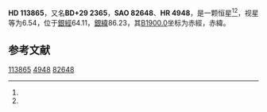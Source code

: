{{Starbox begin
| name = HD 113865
}}
{{Starbox observe
| epoch = [[J2000.0|J2000.0]]
| constell = {{星座名待查}}<ref name=SIMBAD>{{cite web
 | url=http://simbad.u-strasbg.fr/simbad/sim-id?Ident=HR+4948
 | title =Pulsating variable Star
 | publisher=Centre de Données astronomiques de Strasbourg
 | work=SIMBAD
 | accessdate=2012-07-13}}</ref><ref name=DATA>{{cite web
 | url=http://vizier.u-strasbg.fr/viz-bin/VizieR-5?-out.add=.&-source=5050&-corr=PK=HR&-out.max=9999&HR=4948
 | title=VizieR Detailed Page
 | accessdate=2012-07-13
 | archive-date=2016-03-05
 | archive-url=https://web.archive.org/web/20160305000009/http://vizier.u-strasbg.fr/viz-bin/VizieR-5?-out.add=.&-source=5050&-corr=PK=HR&-out.max=9999&HR=4948
 | dead-url=no
 }}</ref>
| 星官 = 
| ra = {{RA|13|6|10.2}}<ref name=SIMBAD /><ref name=DATA />
| dec = {{DEC|+29|1|46}}<ref name=SIMBAD /><ref name=DATA />
| appmag_v = 6.54<ref name=SIMBAD /><ref name=DATA />
}}
{{Starbox character
| class = A3IV<ref name=SIMBAD /><ref name=DATA />
| b-v = 0.05<ref name=SIMBAD /><ref name=DATA />
| u-b = 0.09<ref name=SIMBAD /><ref name=DATA />
| r-i = <ref name=SIMBAD /><ref name=DATA />
| variable = 
}}
{{Starbox astrometry
| radial_v = 0.09
| prop_mo_ra = 5
| parallax = 
| p_error = 
}}
{{Starbox catalog
| names =BD+29 2365，[[SAO星表|SAO]] 82648，[[HD星表|HD]] 113865，[[HR星表|HR]] 4948}}
{{Starbox reference |Simbad=HR+4948}}
{{Starbox end}}

'''HD 113865'''，又名'''BD+29 2365'''，'''SAO 82648'''、'''HR 4948'''，是一颗恒星<ref name=SIMBAD /><ref name=DATA />，视星等为6.54，位于[[銀道座標系|銀經]]64.11，[[銀道座標系|銀緯]]86.23，其[[B1900.0|B1900.0]]坐标为赤經{{RA|13|1|23.9}}，赤緯{{DEC|+29|86.23|54}}。

== 参考文献 ==
{{reflist}}

{{star-stub}}

[[Category:HD和HDE天體|113865]]
[[Category:HR天體|4948]]
[[Category:SAO天體|82648]]